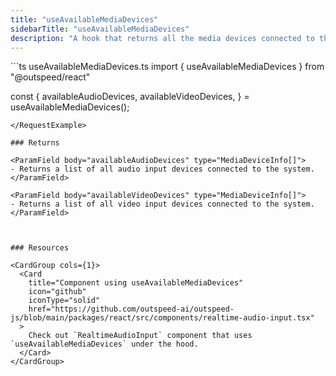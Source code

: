 ```yaml
---
title: "useAvailableMediaDevices"
sidebarTitle: "useAvailableMediaDevices"
description: "A hook that returns all the media devices connected to the system."
---
```


<RequestExample>
```ts useAvailableMediaDevices.ts
import { useAvailableMediaDevices } from "@outspeed/react"

const {
    availableAudioDevices,
    availableVideoDevices,
} = useAvailableMediaDevices();

```
</RequestExample>

### Returns

<ParamField body="availableAudioDevices" type="MediaDeviceInfo[]">
- Returns a list of all audio input devices connected to the system.
</ParamField>

<ParamField body="availableVideoDevices" type="MediaDeviceInfo[]">
- Returns a list of all video input devices connected to the system.
</ParamField>



### Resources

<CardGroup cols={1}>
  <Card
    title="Component using useAvailableMediaDevices"
    icon="github"
    iconType="solid"
    href="https://github.com/outspeed-ai/outspeed-js/blob/main/packages/react/src/components/realtime-audio-input.tsx"
  >
    Check out `RealtimeAudioInput` component that uses `useAvailableMediaDevices` under the hood.
  </Card>
</CardGroup>
